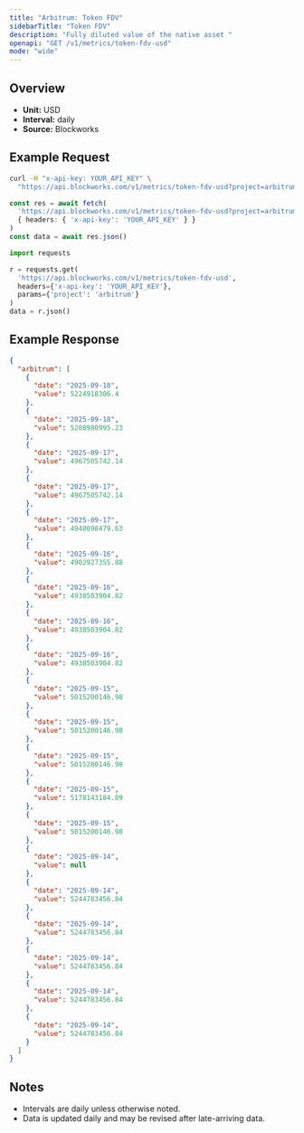 ```yaml
---
title: "Arbitrum: Token FDV"
sidebarTitle: "Token FDV"
description: "Fully diluted value of the native asset "
openapi: "GET /v1/metrics/token-fdv-usd"
mode: "wide"
---
```


## Overview

- **Unit:** USD
- **Interval:** daily
- **Source:** Blockworks

## Example Request

<CodeGroup>

```bash cURL
curl -H "x-api-key: YOUR_API_KEY" \
  "https://api.blockworks.com/v1/metrics/token-fdv-usd?project=arbitrum"
```

```typescript TypeScript
const res = await fetch(
  'https://api.blockworks.com/v1/metrics/token-fdv-usd?project=arbitrum',
  { headers: { 'x-api-key': 'YOUR_API_KEY' } }
)
const data = await res.json()
```

```python Python
import requests

r = requests.get(
  'https://api.blockworks.com/v1/metrics/token-fdv-usd',
  headers={'x-api-key': 'YOUR_API_KEY'},
  params={'project': 'arbitrum'}
)
data = r.json()
```

</CodeGroup>

## Example Response

```json
{
  "arbitrum": [
    {
      "date": "2025-09-18",
      "value": 5224918306.4
    },
    {
      "date": "2025-09-18",
      "value": 5208980995.23
    },
    {
      "date": "2025-09-17",
      "value": 4967505742.14
    },
    {
      "date": "2025-09-17",
      "value": 4967505742.14
    },
    {
      "date": "2025-09-17",
      "value": 4948098479.63
    },
    {
      "date": "2025-09-16",
      "value": 4902927355.88
    },
    {
      "date": "2025-09-16",
      "value": 4938503904.82
    },
    {
      "date": "2025-09-16",
      "value": 4938503904.82
    },
    {
      "date": "2025-09-16",
      "value": 4938503904.82
    },
    {
      "date": "2025-09-15",
      "value": 5015200146.98
    },
    {
      "date": "2025-09-15",
      "value": 5015200146.98
    },
    {
      "date": "2025-09-15",
      "value": 5015200146.98
    },
    {
      "date": "2025-09-15",
      "value": 5178143184.89
    },
    {
      "date": "2025-09-15",
      "value": 5015200146.98
    },
    {
      "date": "2025-09-14",
      "value": null
    },
    {
      "date": "2025-09-14",
      "value": 5244783456.84
    },
    {
      "date": "2025-09-14",
      "value": 5244783456.84
    },
    {
      "date": "2025-09-14",
      "value": 5244783456.84
    },
    {
      "date": "2025-09-14",
      "value": 5244783456.84
    },
    {
      "date": "2025-09-14",
      "value": 5244783456.84
    }
  ]
}
```

## Notes
- Intervals are daily unless otherwise noted.
- Data is updated daily and may be revised after late-arriving data.
